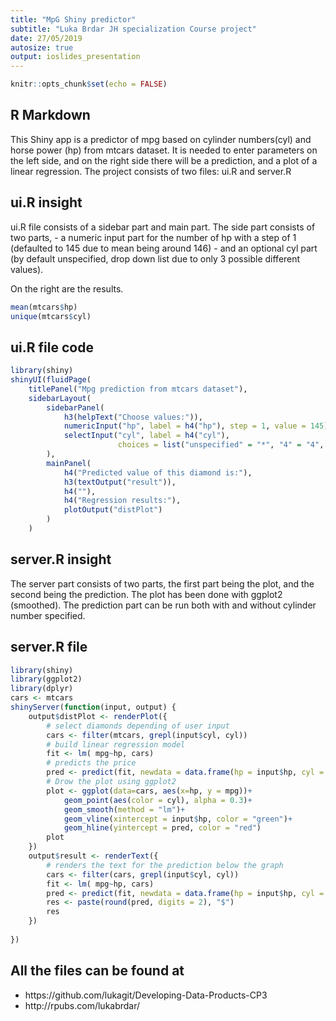 ---
title: "MpG Shiny predictor"
subtitle: "Luka Brdar JH specialization Course project"
date: 27/05/2019
autosize: true
output: ioslides_presentation
---

```{r setup, include=FALSE}
knitr::opts_chunk$set(echo = FALSE)
```

## R Markdown

This Shiny app is a predictor of mpg based on cylinder numbers(cyl) and horse power (hp) from mtcars dataset.
It is needed to enter parameters on the left side, and on the right side there will be a prediction, and a plot of a linear regression.
The project consists of two files: ui.R and server.R

## ui.R insight

ui.R file consists of a sidebar part and main part.
The side part consists of two parts, 
- a numeric input part for the number of hp with a step of 1 (defaulted to 145 due to mean being around 146)
- and an optional cyl part (by default unspecified, drop down list due to only 3 possible different values).

On the right are the results.

```{r, echo=TRUE}
mean(mtcars$hp)
unique(mtcars$cyl)
```


## ui.R file code

```{r, eval=FALSE, echo=TRUE}
library(shiny)
shinyUI(fluidPage(
    titlePanel("Mpg prediction from mtcars dataset"),
    sidebarLayout(
        sidebarPanel(
            h3(helpText("Choose values:")),
            numericInput("hp", label = h4("hp"), step = 1, value = 145),
            selectInput("cyl", label = h4("cyl"), 
                        choices = list("unspecified" = "*", "4" = "4", "6" = "6", "8" = "8"))
        ),
        mainPanel(
            h4("Predicted value of this diamond is:"),
            h3(textOutput("result")),
            h4(""),
            h4("Regression results:"),
            plotOutput("distPlot")
        )
    )
```


## server.R insight

The server part consists of two parts, the first part being the plot, and the second being the prediction.
The plot has been done with ggplot2 (smoothed).
The prediction part can be run both with and without cylinder number specified.


## server.R file

```{r, eval=FALSE, echo=TRUE}
library(shiny)
library(ggplot2)
library(dplyr)
cars <- mtcars
shinyServer(function(input, output) {
    output$distPlot <- renderPlot({
        # select diamonds depending of user input
        cars <- filter(mtcars, grepl(input$cyl, cyl))
        # build linear regression model
        fit <- lm( mpg~hp, cars)
        # predicts the price 
        pred <- predict(fit, newdata = data.frame(hp = input$hp, cyl = input$cyl))
        # Drow the plot using ggplot2
        plot <- ggplot(data=cars, aes(x=hp, y = mpg))+
            geom_point(aes(color = cyl), alpha = 0.3)+
            geom_smooth(method = "lm")+
            geom_vline(xintercept = input$hp, color = "green")+
            geom_hline(yintercept = pred, color = "red")
        plot
    })
    output$result <- renderText({
        # renders the text for the prediction below the graph
        cars <- filter(cars, grepl(input$cyl, cyl))
        fit <- lm( mpg~hp, cars)
        pred <- predict(fit, newdata = data.frame(hp = input$hp, cyl = input$cyl))
        res <- paste(round(pred, digits = 2), "$")
        res
    })
    
})
```



## All the files can be found at

- https://github.com/lukagit/Developing-Data-Products-CP3
- http://rpubs.com/lukabrdar/